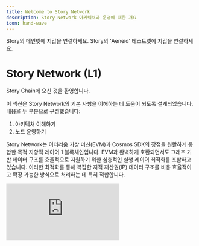 ```yaml
---
title: Welcome to Story Network
description: Story Network 아키텍처와 운영에 대한 개요
icon: hand-wave
---
```


<CardGroup cols={2}>
  <Card title="Add Story Mainnet" href="https://chainid.network/chain/1514/" icon="house">
    Story의 메인넷에 지갑을 연결하세요.
  </Card>

  <Card title="Add Story 'Aeneid' Testnet" href="https://chainid.network/chain/1315/" icon="house">
    Story의 'Aeneid' 테스트넷에 지갑을 연결하세요.
  </Card>
</CardGroup>

# Story Network (L1)

Story Chain에 오신 것을 환영합니다.

이 섹션은 Story Network의 기본 사항을 이해하는 데 도움이 되도록 설계되었습니다. 내용을 두 부분으로 구성했습니다:

1. 아키텍처 이해하기
2. 노드 운영하기

Story Network는 이더리움 가상 머신(EVM)과 Cosmos SDK의 장점을 원활하게 통합한 목적 지향적 레이어 1 블록체인입니다. EVM과 완벽하게 호환되면서도 그래프 기반 데이터 구조를 효율적으로 지원하기 위한 심층적인 실행 레이어 최적화를 포함하고 있습니다. 이러한 최적화를 통해 복잡한 지적 재산권(IP) 데이터 구조를 비용 효율적이고 확장 가능한 방식으로 처리하는 데 특히 적합합니다.

<Frame>
  <iframe src="https://www.youtube.com/embed/JWd5TCOHfhU" title="YouTube video player" frameborder="0" allow="accelerometer; autoplay; clipboard-write; encrypted-media; gyroscope; picture-in-picture" allowfullscreen className="w-full aspect-video" />
</Frame>

## 주요 기능

* **EVM 호환성**: 이더리움 가상 머신과의 완벽한 호환성
* **최적화된 데이터 구조**: IP 그래프 탐색을 위한 사전 컴파일된 프리미티브
* **빠른 완결성**: 신속한 트랜잭션 완결성을 위한 CometBFT 기반 합의 레이어
* **모듈식 아키텍처**: 이더리움의 Engine-API를 사용한 실행에서 합의 분리

## 문서 섹션

### 시작하기

* [노드 아키텍처](/network/node-architecture)
* [네트워크 정보](/network/network-info)
* [백서](https://www.story.foundation/whitepaper.pdf)

### 노드 운영

* [노드 운영하기](/network/operating-a-node)
  * 전체 노드 설정
  * 아카이브 노드 설정
  * 노드 업그레이드 가이드
  * 릴리스 노트

### 검증

* [검증인 되기](/network/become-a-validator)
  * 검증인 설정
  * 검증인 운영

### 네트워크 경제

* [스테이킹 설계](/network/tokenomics-staking)
  * 토큰 경제
  * 스테이킹 메커니즘
  * 보상 구조

### 리소스

* [추가 리소스](/network/more/additional-resources)
  * GitHub 저장소
  * SIP 저장소
  * 커뮤니티 포럼
* [문제 해결](/network/more/troubleshooting)
  * 일반적인 문제
  * 문제 해결
  * 모범 사례

## 네트워크 정보

Story Network는 현재 여러 환경에서 사용할 수 있습니다:

* 메인넷 (프로덕션)
* Aeneid (테스트넷)
* 로컬넷 (개발)

자세한 네트워크 정보와 연결 세부 사항은 각 네트워크 문서 섹션을 참조하시기 바랍니다.
